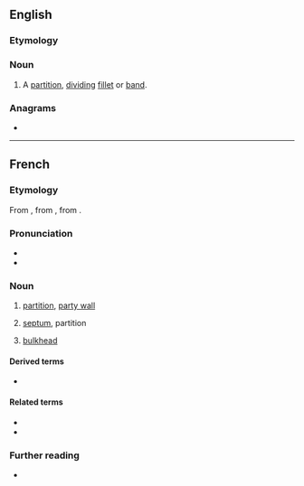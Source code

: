 ==English==

===Etymology===
{{bor|en|fr|cloison}}

===Noun===
{{en-noun}}

# A [[partition]], [[divide|dividing]] [[fillet]] or [[band]].

===Anagrams===
* {{anagrams|en|scolion|solonic}}

----

==French==

===Etymology===
From {{inh|fr|fro|-}}, from {{inh|fr|VL.|*clausiō|*clausiō, clausiōnem}}, from {{inh|fr|la|clausus}}.

===Pronunciation===
* {{fr-IPA}}
* {{audio|Fr-cloison.ogg|Audio|lang=fr}}

===Noun===
{{fr-noun|f}}

# [[partition]], [[party wall]]
# {{lb|fr|anatomy|botany}} [[septum]], partition
# {{lb|fr|nautical}} [[bulkhead]]

====Derived terms====
* {{l|fr|cloisonner|gloss=to partition, compartmentalize}}

====Related terms====
* {{l|fr|clore}}
* {{l|fr|clos}}

===Further reading===
* {{R:TLFi}}